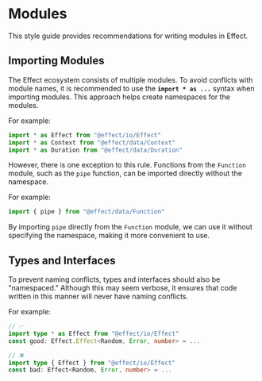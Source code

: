 
# Modules

This style guide provides recommendations for writing modules in Effect.

## Importing Modules

The Effect ecosystem consists of multiple modules. To avoid conflicts with module names, it is recommended to use the **`import * as ...`** syntax when importing modules. This approach helps create namespaces for the modules.

For example:

```ts
import * as Effect from "@effect/io/Effect"
import * as Context from "@effect/data/Context"
import * as Duration from "@effect/data/Duration"
```

However, there is one exception to this rule. Functions from the `Function` module, such as the `pipe` function, can be imported directly without the namespace.

For example:

```ts
import { pipe } from "@effect/data/Function"
```

By importing `pipe` directly from the `Function` module, we can use it without specifying the namespace, making it more convenient to use.

## Types and Interfaces

To prevent naming conflicts, types and interfaces should also be "namespaced." Although this may seem verbose, it ensures that code written in this manner will never have naming conflicts.

For example:

```ts
// ✅
import type * as Effect from "@effect/io/Effect"
const good: Effect.Effect<Random, Error, number> = ...

// ❌
import type { Effect } from "@effect/io/Effect"
const bad: Effect<Random, Error, number> = ...
```
